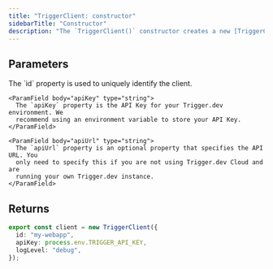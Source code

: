 ```yaml
---
title: "TriggerClient: constructor"
sidebarTitle: "Constructor"
description: "The `TriggerClient()` constructor creates a new [TriggerClient](/sdk/triggerclient) object."
---
```


## Parameters

<ParamField body="options" type="object" required>
  <Expandable title="properties" defaultOpen>
    <ParamField body="id" type="string" required>
      The `id` property is used to uniquely identify the client.
    </ParamField>

    <ParamField body="apiKey" type="string">
      The `apiKey` property is the API Key for your Trigger.dev environment. We
      recommend using an environment variable to store your API Key.
    </ParamField>

    <ParamField body="apiUrl" type="string">
      The `apiUrl` property is an optional property that specifies the API URL. You
      only need to specify this if you are not using Trigger.dev Cloud and are
      running your own Trigger.dev instance.
    </ParamField>

  </Expandable>
</ParamField>

## Returns

<ResponseField name="TriggerClient instance" type="TriggerClient" />

<RequestExample>

```ts Example
export const client = new TriggerClient({
  id: "my-webapp",
  apiKey: process.env.TRIGGER_API_KEY,
  logLevel: "debug",
});
```

</RequestExample>
